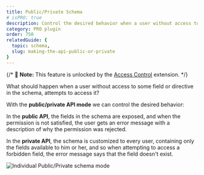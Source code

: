```yaml
---
title: Public/Private Schema
# isPRO: true
description: Control the desired behavior when a user without access to some field or directive in the schema attempts to access it.
category: PRO plugin
order: 750
relatedGuide: {
  topic: schema,
  slug: making-the-api-public-or-private
}
---
```


{/* 📣 **Note:** This feature is unlocked by the [Access Control](/extensions/access-control) extension. */}

What should happen when a user without access to some field or directive in the schema, attempts to access it?

With the **public/private API mode** we can control the desired behavior:

In the **public API**, the fields in the schema are exposed, and when the permission is not satisfied, the user gets an error message with a description of why the permission was rejected.

In the **private API**, the schema is customized to every user, containing only the fields available to him or her, and so when attempting to access a forbidden field, the error message says that the field doesn't exist.

![Individual Public/Private schema mode](/assets/guides/upstream-pro/acl-public-private-schema-mode.png "Individual Public/Private schema mode")
